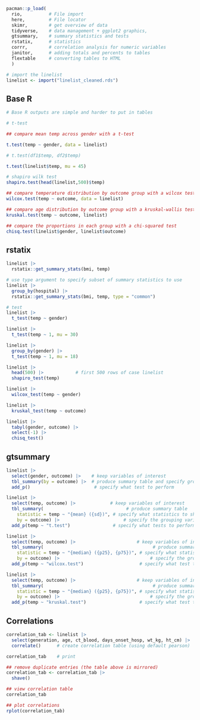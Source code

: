 

```r
pacman::p_load(
  rio,          # File import
  here,         # File locator
  skimr,        # get overview of data
  tidyverse,    # data management + ggplot2 graphics, 
  gtsummary,    # summary statistics and tests
  rstatix,      # statistics
  corrr,        # correlation analysis for numeric variables
  janitor,      # adding totals and percents to tables
  flextable     # converting tables to HTML
  )
```


```r
# import the linelist
linelist <- import("linelist_cleaned.rds")
```


## Base R

```r
# Base R outputs are simple and harder to put in tables

# t-test

## compare mean temp across gender with a t-test

t.test(temp ~ gender, data = linelist)

# t.test(df1$temp, df2$temp)

t.test(linelist$temp, mu = 45)
```


```r
# shapiro wilk test
shapiro.test(head(linelist,500)$temp)
```

```r
## compare temperature distribution by outcome group with a wilcox test
wilcox.test(temp ~ outcome, data = linelist)
```

```r
## compare age distribution by outcome group with a kruskal-wallis test
kruskal.test(temp ~ outcome, linelist)
```

```r
## compare the proportions in each group with a chi-squared test
chisq.test(linelist$gender, linelist$outcome)
```

## rstatix

```r
linelist |>
  rstatix::get_summary_stats(bmi, temp)
```

```r
# use type argument to specify subset of summary statistics to use
linelist |>
  group_by(hospital) |>
  rstatix::get_summary_stats(bmi, temp, type = "common")
```

```r
# test
linelist |> 
  t_test(temp ~ gender)
```

```r
linelist |> 
  t_test(temp ~ 1, mu = 30)
```


```r
linelist |> 
  group_by(gender) |> 
  t_test(temp ~ 1, mu = 18)
```

```r
linelist |> 
  head(500) |>            # first 500 rows of case linelist
  shapiro_test(temp)
```

```r
linelist |> 
  wilcox_test(temp ~ gender)
```

```r
linelist |> 
  kruskal_test(temp ~ outcome)
```

```r
linelist |> 
  tabyl(gender, outcome) |> 
  select(-1) |> 
  chisq_test()
```

## gtsummary

```r
linelist |> 
  select(gender, outcome) |>    # keep variables of interest
  tbl_summary(by = outcome) |>  # produce summary table and specify grouping variable
  add_p()                        # specify what test to perform
```

```r
linelist |> 
  select(temp, outcome) |>             # keep variables of interest
  tbl_summary(                               # produce summary table
    statistic = temp ~ "{mean} ({sd})", # specify what statistics to show
    by = outcome) |>                        # specify the grouping variable
  add_p(temp ~ "t.test")                # specify what tests to perform
```

```r
linelist |> 
  select(temp, outcome) |>                       # keep variables of interest
  tbl_summary(                                         # produce summary table
    statistic = temp ~ "{median} ({p25}, {p75})", # specify what statistic to show (this is default so could remove)
    by = outcome) |>                                  # specify the grouping variable
  add_p(temp ~ "wilcox.test")                     # specify what test to perform (default so could leave brackets empty)
```

```r
linelist |> 
  select(temp, outcome) |>                       # keep variables of interest
  tbl_summary(                                         # produce summary table
    statistic = temp ~ "{median} ({p25}, {p75})", # specify what statistic to show (default, so could remove)
    by = outcome) |>                                  # specify the grouping variable
  add_p(temp ~ "kruskal.test")                    # specify what test to perform
```

## Correlations

```r
correlation_tab <- linelist |> 
  select(generation, age, ct_blood, days_onset_hosp, wt_kg, ht_cm) |>   # keep numeric variables of interest
  correlate()      # create correlation table (using default pearson)

correlation_tab    # print
```
```r
## remove duplicate entries (the table above is mirrored) 
correlation_tab <- correlation_tab |> 
  shave()

## view correlation table 
correlation_tab
```
```r
## plot correlations 
rplot(correlation_tab)
```

